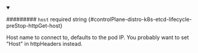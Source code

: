 
<details className="config-field" data-expandable="false" open>
<summary>

######### `host` <span className="config-field-required" data-required="false">required</span> <span className="config-field-type">string</span> <span className="config-field-default"></span> <span className="config-field-enum"></span> {#controlPlane-distro-k8s-etcd-lifecycle-preStop-httpGet-host}

Host name to connect to, defaults to the pod IP. You probably want to set
"Host" in httpHeaders instead.

</summary>



</details>
